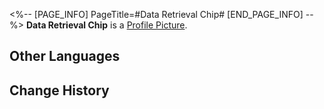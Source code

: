 <%-- [PAGE_INFO]
PageTitle=#Data Retrieval Chip#
[END_PAGE_INFO] --%>
{{Item Infobox
|id          = 250221
|image       = Item Data Retrieval Chip.png
|type        = Expansion Chip
|invCategory = 
|rarity      = 4
|effect      = After defeating an enemy, the wearer restores a massive amount of HP.
|description = A game item in Aetherium Wars. Aether Spirits will gain a special enhanced ability after equipping it.
}}
'''Data Retrieval Chip''' is a [[Profile Picture]].

==Other Languages==
{{Other Languages
|en   = Data Retrieval Chip
|zhs  = 数据回收芯片
|zht  = 資料回收晶片
|ja   = チップ「データ回収」
|ko   = 데이터 회수 칩
|es   = Chip de recuperación de datos
|fr   = Puce de récupération de données
|ru   = Чип извлечения данных
|th   = ชิปกู้ข้อมูล
|vi   = Chip Thu Hồi Dữ Liệu
|de   = Chip: Datenabfrage
|id   = Data Retrieval Chip
|pt   = Chip de Recuperação de Dados
}}

==Change History==
{{Change History|1.4}}